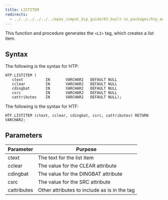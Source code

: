 ```yaml
---
title: LISTITEM
redirects:
  - ../../../../../../epas_compat_bip_guide/03_built-in_packages/htp_and_htf/listitem #generated for docs/epas/reorg-role-use-case-mode
---
```


This function and procedure generates the `<LI>` tag, which creates a list item.

## Syntax

The following is the syntax for HTP:

```
HTP.LISTITEM (
   ctext          IN       VARCHAR2   DEFAULT NULL
   cclear         IN       VARCHAR2   DEFAULT NULL
   cdingbat       IN       VARCHAR2   DEFAULT NULL
   csrc           IN       VARCHAR2   DEFAULT NULL
   cattributes    IN       VARCHAR2   DEFAULT NULL);
```

The following is the syntax for HTF:

```
HTF.LISTITEM (ctext, cclear, cdingbat, csrc, cattributes) RETURN VARCHAR2;
```

## Parameters

| Parameter | Purpose  |
| --------- | -------- |
| ctext | The text for the list item |
| cclear | The value for the CLEAR attribute |
| cdingbat | The value for the DINGBAT attribute |
| csrc | The value for the SRC attribute |
| cattributes | Other attributes to include as is in the tag |

